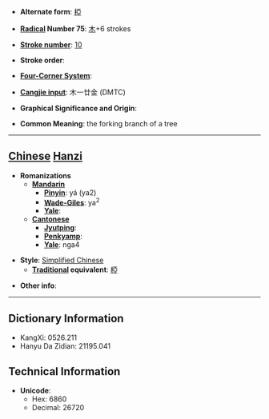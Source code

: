 * '''Alternate form''': [[椏]]

* '''[[Wiktionary:Chinese radical index| Radical]] Number 75''': [[Wiktionary:Chinese radical index 木|木]]+6 strokes

* '''[[Wiktionary:Chinese total strokes index|Stroke number]]''': [[Wiktionary:Chinese total strokes index 10|10]]

* '''Stroke order''': 

* '''[[Wiktionary:Chinese four corner index|Four-Corner System]]''': 

* '''[[Wiktionary:Chinese Cangjie index|Cangjie input]]''': 木一廿金 (DMTC)

* '''Graphical Significance and Origin''': 

* '''Common Meaning''': the forking branch of a tree

----

== [[Chinese]] [[Hanzi]] ==

* '''Romanizations'''
** '''[[Mandarin]]'''
*** '''[[Pinyin]]''': yá (ya2)
*** '''[[Wade-Giles]]''': ya<sup>2</sup>
*** '''[[Yale]]''': 
** '''[[Cantonese]]'''
*** '''[[Jyutping]]''':
*** '''[[Penkyamp]]''': 
*** '''[[Yale]]''': nga4

* '''Style''': [[Simplified Chinese]] 
** '''[[Traditional Chinese|Traditional]] equivalent''': [[椏]]

* '''Other info''': 

----

== Dictionary Information ==

* KangXi: 0526.211
* Hanyu Da Zidian: 21195.041

== Technical Information ==

* '''Unicode''':
** Hex: 6860
** Decimal: 26720